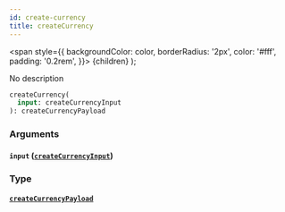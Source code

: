 ```yaml
---
id: create-currency
title: createCurrency
---
```


<span
style={{
      backgroundColor: color,
      borderRadius: '2px',
      color: '#fff',
      padding: '0.2rem',
    }}>
{children}
</span>
);

No description

```graphql
createCurrency(
  input: createCurrencyInput
): createCurrencyPayload

```

### Arguments

#### `input` ([`createCurrencyInput`](/v1/inputs/create-currency-input))

### Type

#### [`createCurrencyPayload`](/v1/objects/create-currency-payload)
